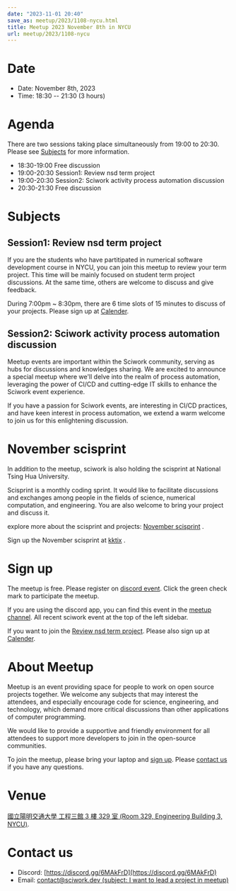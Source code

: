 ```yaml
---
date: "2023-11-01 20:40"
save_as: meetup/2023/1108-nycu.html
title: Meetup 2023 November 8th in NYCU
url: meetup/2023/1108-nycu
---
```


# Date

- Date: November 8th, 2023
- Time: 18:30 \-- 21:30 (3 hours)

# Agenda

There are two sessions taking place simultaneously from 19:00 to 20:30.
Please see [Subjects](#subjects) for more information.

- 18:30-19:00 Free discussion
- 19:00-20:30 Session1: Review nsd term project
- 19:00-20:30 Session2: Sciwork activity process automation discussion
- 20:30-21:30 Free discussion

# Subjects

## Session1: Review nsd term project

If you are the students who have partitipated in numerical software
development course in NYCU, you can join this meetup to review your term
project. This time will be mainly focused on student term project
discussions. At the same time, others are welcome to discuss and give
feedback.

During 7:00pm \~ 8:30pm, there are 6 time slots of 15 minutes to discuss
of your projects. Please sign up at
[Calender](https://calendar.app.google/eyp6vYiEWwStdd5f7).

## Session2: Sciwork activity process automation discussion

Meetup events are important within the Sciwork community, serving as
hubs for discussions and knowledges sharing. We are excited to announce
a special meetup where we\'ll delve into the realm of process
automation, leveraging the power of CI/CD and cutting-edge IT skills to
enhance the Sciwork event experience.

If you have a passion for Sciwork events, are interesting in CI/CD
practices, and have keen interest in process automation, we extend a
warm welcome to join us for this enlightening discussion.

# November scisprint

In addition to the meetup, sciwork is also holding the scisprint at
National Tsing Hua University.

Scisprint is a monthly coding sprint. It would like to facilitate
discussions and exchanges among people in the fields of science,
numerical computation, and engineering. You are also welcome to bring
your project and discuss it.

explore more about the scisprint and projects: [November
scisprint](https://sciwork.dev/sprint/2023/11-hsinchu) .

Sign up the November scisprint at
[kktix](https://sciwork.kktix.cc/events/scisprint-202311-hsinchu) .

# Sign up

The meetup is free. Please register on [discord
event](https://discordapp.com/channels/730297880140578906/1007075707400237067/1169299435185000528).
Click the green check mark to participate the meetup.

If you are using the discord app, you can find this event in the [meetup
channel](https://discordapp.com/channels/730297880140578906/1007075707400237067).
All recent sciwork event at the top of the left sidebar.

If you want to join the [Review nsd term
project](#session1-review-nsd-term-project). Please also sign up at
[Calender](https://calendar.app.google/eyp6vYiEWwStdd5f7).

# About Meetup

Meetup is an event providing space for people to work on open source
projects together. We welcome any subjects that may interest the
attendees, and especially encourage code for science, engineering, and
technology, which demand more critical discussions than other
applications of computer programming.

We would like to provide a supportive and friendly environment for all
attendees to support more developers to join in the open-source
communities.

To join the meetup, please bring your laptop and [sign up](#sign-up).
Please [contact us](#contact-us) if you have any questions.

# Venue

[國立陽明交通大學 工程三館 3 樓 329 室 (Room 329, Engineering Building
3, NYCU)](https://goo.gl/maps/TgDYwohB3CBmQgww9).

<Map src="https://www.google.com/maps/embed?pb=!1m18!1m12!1m3!1d905.5596639949631!2d120.99673777209487!3d24.787280157478236!2m3!1f0!2f0!3f0!3m2!1i1024!2i768!4f13.1!3m3!1m2!1s0x3468360f96adabd7%3A0xedfd1ba0fa6c6bf7!2z5ZyL56uL6Zm95piO5Lqk6YCa5aSn5a24IOW3peeoi-S4iemkqA!5e0!3m2!1szh-TW!2stw!4v1678519228058!5m2!1szh-TW!2stw" />

# Contact us

- Discord: [https://discord.gg/6MAkFrD](https://discord.gg/6MAkFrD)
- Email: [contact@sciwork.dev (subject: I want to lead a project in
  meetup)](mailto:contact@sciwork.dev?subject=[sciwork]%20I%20want%20to%20lead%20a%20project%20in%20scisprint)
